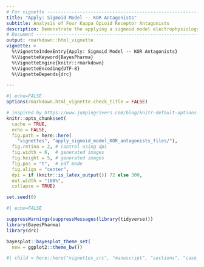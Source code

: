 ```yaml
---
# For vignette -----------------------------------------------------------------
title: "Apply: Sigmoid Model -- KOR Antagonists"
subtitle: Analysis of Four Kappa Opioid Receptor Antagonists
description: Demonstrate the applying a sigmoid model electrophysiology data
# Document ---------------------------------------------------------------------
output: rmarkdown::html_vignette
vignette: >
  %\VignetteIndexEntry{Apply: Sigmoid Model -- KOR Antagonists}
  %\VignetteKeyword{BayesPharma}
  %\VignetteEngine{knitr::rmarkdown}
  %\VignetteEncoding{UTF-8}
  %\VignetteDepends{drc}

---
```


```r
#| echo=FALSE
options(rmarkdown.html_vignette.check_title = FALSE)

# inspired by https://www.jumpingrivers.com/blog/knitr-default-options-settings-hooks/
knitr::opts_chunk$set(
  cache = TRUE,
  echo = FALSE,
  fig.path = here::here(
    "vignettes", "apply_sigmoid_model_KOR_antagonists_files/"),
  fig.retina = 2, # Control using dpi
  fig.width = 6,  # generated images
  fig.height = 5, # generated images
  fig.pos = "t",  # pdf mode
  fig.align = "center",
  dpi = if (knitr::is_latex_output()) 72 else 300, 
  out.width = "100%",
  collapse = TRUE)

set.seed(0)
```

```r
#| echo=FALSE

suppressWarnings(suppressMessages(library(tidyverse)))
library(BayesPharma)
library(drc)

bayesplot::bayesplot_theme_set(
  new = ggplot2::theme_bw())
```

```r
#| child = here::here("vignettes_src", "manuscript", "sections", "case_study_hill.qmd")

```

